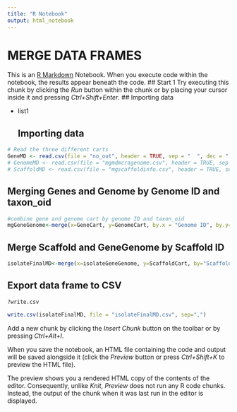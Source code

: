 ---
title: "R Notebook"
output: html_notebook
---

# MERGE DATA FRAMES

This is an [R Markdown](http://rmarkdown.rstudio.com) Notebook. When you execute code within the notebook, the results appear beneath the code. \## Start 1 Try executing this chunk by clicking the *Run* button within the chunk or by placing your cursor inside it and pressing *Ctrl+Shift+Enter*. \## Importing data

-   list1

    ## Importing data

```{r}
# Read the three different carts 
GeneMD <- read.csv(file = "no_out", header = TRUE, sep = "  ", dec = ".", check.names = FALSE )
# GenomeMD <- read.csv(file = "mgmdmcragenome.csv", header = TRUE, sep = ",", dec = ".", check.names = FALSE )
# ScaffoldMD <- read.csv(file = "mgscaffoldinfo.csv", header = TRUE, sep = ",", dec = ".", check.names = FALSE )

```

## Merging Genes and Genome by Genome ID and taxon_oid

```{r}
#combine gene and genome cart by genome ID and taxon_oid
mgGeneGenome<-merge(x=GeneCart, y=GenomeCart, by.x = "Genome ID", by.y="taxon_oid", all = TRUE)
```

## Merge Scaffold and GeneGenome by Scaffold ID

```{r}
isolateFinalMD<-merge(x=isolateGeneGenome, y=ScaffoldCart, by="Scaffold ID", all=TRUE)
```

## Export data frame to CSV

```{r}
?write.csv
```

```{r}
write.csv(isolateFinalMD, file = "isolateFinalMD.csv", sep=",")
```

Add a new chunk by clicking the *Insert Chunk* button on the toolbar or by pressing *Ctrl+Alt+I*.

When you save the notebook, an HTML file containing the code and output will be saved alongside it (click the *Preview* button or press *Ctrl+Shift+K* to preview the HTML file).

The preview shows you a rendered HTML copy of the contents of the editor. Consequently, unlike *Knit*, *Preview* does not run any R code chunks. Instead, the output of the chunk when it was last run in the editor is displayed.
